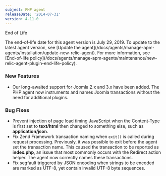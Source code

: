 ```yaml
---
subject: PHP agent
releaseDate: '2014-07-31'
version: 4.11.0
---
```


End of Life

<Callout variant="important">
  The end-of-life date for this agent version is July 29, 2019. To update to the latest agent version, see [Update the agent](/docs/agents/manage-apm-agents/installation/update-new-relic-agent). For more information, see [End-of-life policy](/docs/agents/manage-apm-agents/maintenance/new-relic-agent-plugin-end-life-policy).
</Callout>

### New Features

* Our long-awaited support for Joomla 2.x and 3.x have been added. The PHP agent now instruments and names Joomla transactions without the need for additional plugins.

### Bug Fixes

* Prevent injection of page load timing JavaScript when the Content-Type is first set to **text/html** then changed to something else, such as **application/json**.
* Fix Zend Framework transaction naming when `exit()` is called during request processing. Previously, it was possible to exit before the agent set the transaction name. This caused the transaction to be reported as **index.php**, an issue that most commonly occurs with the Redirect action helper. The agent now correctly names these transactions.
* Fix segfault triggered by JSON encoding when strings to be encoded are marked as UTF-8, yet contain invalid UTF-8 byte sequences.
